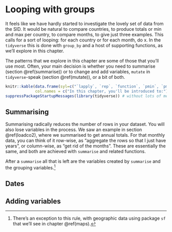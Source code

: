 # Looping with groups {#groups}

It feels like we have hardly started to investigate the lovely set of data from the SID. It would be natural to compare countries, to produce totals or min and max per country, to compare months, to give just three examples. This calls for a sort of looping: for each country or for each month, do x. In the `tidyverse` this is done with `group_by` and a host of supporting functions, as we'll explore in this chapter.

The patterns that we explore in this chapter are some of those that you'll use most. Often, your main decision is whether you need to summarise (section \@ref(summarise)) or to change and add variables, `mutate` in `tidyverse`-speak (section \@ref(mutate)), or a bit of both.

```r
knitr::kable(data.frame(syl=c("`lapply`, `rep`, `function`, `pmin`, `pmax`, `is.list`, `unlist`, `read_xlsx`, `map`, `pmap`, `crossing`")),
             col.names = c("In this chapter, you'll be introduced to:"))
suppressPackageStartupMessages(library(tidyverse)) # without lots of messages 


```



## Summarising {#summarise}

Summarising radically reduces the number of rows in your dataset. You will also lose variables in the process. We saw an example in section \@ref(loadco2), where we summarised to get annual totals. For that monthly data, you can think of it row-wise, as "aggregate the rows so that I just have years", or column-wise, as "get rid of the months". These are essentially the same, and both are achieved with `summarise` and related functions.

After a `summarise` all that is left are the variables created by `summarise` and the grouping variables.^[There's an exception to this rule, with geographic data using package `sf` that we'll see in chapter \@ref(maps).] 



## Dates


## Adding variables {#mutate}
